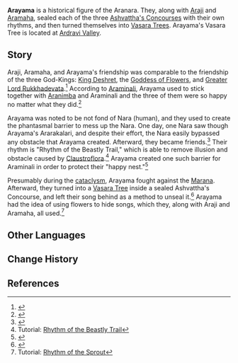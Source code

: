 {{Character Infobox
|type             = Mentioned
|group            = Aranara
|image            = 
|region           = Sumeru

|affiliation      = 
|title            = 

|ancestry         = <!-- Clan/family -->
|father           = 
|mother           = 
|spouse           = 
|sibling          = 
|child            = 
|relative         = 

|dialoguereward   = 
}}
'''Arayama''' is a historical figure of the Aranara. They, along with [[Araji]] and [[Aramaha]], sealed each of the three [[Ashvattha's Concourses]] with their own rhythms, and then turned themselves into [[Vasara Tree]]s. Arayama's Vasara Tree is located at [[Ardravi Valley]].

==Story==
Araji, Aramaha, and Arayama's friendship was comparable to the friendship of the three God-Kings: [[King Deshret]], the [[Goddess of Flowers]], and [[Greater Lord Rukkhadevata]].<ref>{{Ref/Weapon|Sapwood Blade}}</ref> According to [[Araminali]], Arayama used to stick together with [[Aranimba]] and Araminali and the three of them were so happy no matter what they did.<ref>{{Ref/Quest|Static Views, Part 2}}</ref>

Arayama was noted to be not fond of Nara (human), and they used to create the phantasmal barrier to mess up the Nara. One day, one Nara saw though Arayama's Ararakalari, and despite their effort, the Nara easily bypassed any obstacle that Arayama created. Afterward, they became friends.<ref name="Beastly Trail">{{Ref/Quest|The Rhythm that Reveals the Beastly Trail}}</ref> Their rhythm is "Rhythm of the Beastly Trail," which is able to remove illusion and obstacle caused by [[Claustroflora]].<ref>Tutorial: [[Tutorial/Rhythm of the Beastly Trail|Rhythm of the Beastly Trail]]</ref> Arayama created one such barrier for Araminali in order to protect their "happy nest."<ref>{{Ref/Quest|Static Views, Part 2}}</ref>

Presumably during the [[cataclysm]], Arayama fought against the [[Marana]]. Afterward, they turned into a [[Vasara Tree]] inside a sealed Ashvattha's Concourse, and left their song behind as a method to unseal it.<ref>{{Ref/Quest|Encounter in the Woods|note=children quests}}</ref> Arayama had the idea of using flowers to hide songs, which they, along with Araji and Aramaha, all used.<ref>Tutorial: [[Tutorial/Rhythm of the Sprout|Rhythm of the Sprout]]</ref>
<!--
==Location==
<gallery>
NPC Location Arayama.png|Arana's location
NPC Location Arayama Context.png|Additional context
</gallery>

==Profile==
''(To be added.)''

===Appearance===
''(To be added.)''
--><!--
==Quests and Events==
{{Quests and Events}}

==Idle Quotes==
{{Dialogue Start}}
: {{DIcon|Idle}} {{tx}}
:: {{A|VO Arayama 01.ogg}} "{{tx}}"
{{Dialogue End}}

==Dialogue==
{{StubDialogue}}
{{Dialogue Start}}
:'''Arayama:'''
:{{DIcon}}
{{Dialogue End}}

==Event Dialogue==
===Event Name===
{{Dialogue Start}}
:'''{{subst:PAGENAME}}:'''
{{Dialogue End}}

==Trivia==
* 
-->

==Other Languages==
{{Other Languages|default_hidden=1
|en      = Arayama
|zhs     = 兰雅玛
|zhs_rm  = Lányǎmǎ
|zht     = 蘭雅瑪
|zht_rm  = Lányǎmǎ
|ja      = アランヤマ
|ja_rm   = Aran'yama
|ko      = 아란야마
|es      = Arayama
|fr      = Arayama
|ru      = Араяма
|th      = Arayama
|vi      = Arayama
|de      = Arayama
|id      = Arayama
|pt      = Arayama
|tr      = Arayama
|it      = Arayama
}}

==Change History==
{{Change History|introduced=3.0}}

==References==
{{Reflist}}